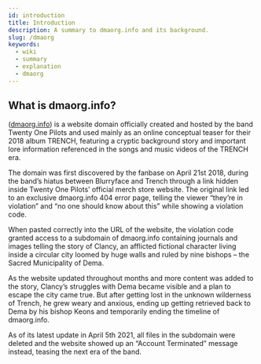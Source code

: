 ```yaml
---
id: introduction
title: Introduction
description: A summary to dmaorg.info and its background.
slug: /dmaorg
keywords:
  - wiki
  - summary
  - explanation
  - dmaorg
---
```


## What is dmaorg.info?

([dmaorg.info](http://dmaorg.info)) is a website domain officially created and hosted by the band Twenty One Pilots and used mainly as an online conceptual teaser for their 2018 album TRENCH, featuring a cryptic background story and important lore information referenced in the songs and music videos of the TRENCH era.

The domain was first discovered by the fanbase on April 21st 2018, during the band’s hiatus between Blurryface and Trench through a link hidden inside Twenty One Pilots’ official merch store website. The original link led to an exclusive dmaorg.info 404 error page, telling the viewer “they’re in violation” and “no one should know about this” while showing a violation code.

When pasted correctly into the URL of the website, the violation code granted access to a subdomain of dmaorg.info containing journals and images telling the story of Clancy, an afflicted fictional character living inside a circular city loomed by huge walls and ruled by nine bishops – the Sacred Municipality of Dema.

As the website updated throughout months and more content was added to the story, Clancy’s struggles with Dema became visible and a plan to escape the city came true. But after getting lost in the unknown wilderness of Trench, he grew weary and anxious, ending up getting retrieved back to Dema by his bishop Keons and temporarily ending the timeline of dmaorg.info.

As of its latest update in April 5th 2021, all files in the subdomain were deleted and the website showed up an “Account Terminated” message instead, teasing the next era of the band.
